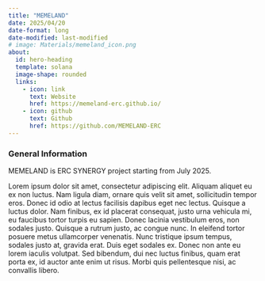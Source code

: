 ```yaml
---
title: "MEMELAND"
date: 2025/04/20
date-format: long
date-modified: last-modified
# image: Materials/memeland_icon.png
about:
  id: hero-heading
  template: solana
  image-shape: rounded
  links:
    - icon: link
      text: Website
      href: https://memeland-erc.github.io/
    - icon: github
      text: Github
      href: https://github.com/MEMELAND-ERC
---
```


::: {#hero-heading}

::: {.callout-tip}
### General Information

MEMELAND is ERC SYNERGY project starting from July 2025. 
:::

Lorem ipsum dolor sit amet, consectetur adipiscing elit. Aliquam aliquet eu ex non luctus. Nam ligula diam, ornare quis velit sit amet, sollicitudin tempor eros. Donec id odio at lectus facilisis dapibus eget nec lectus. Quisque a luctus dolor. Nam finibus, ex id placerat consequat, justo urna vehicula mi, eu faucibus tortor turpis eu sapien. Donec lacinia vestibulum eros, non sodales justo. Quisque a rutrum justo, ac congue nunc. In eleifend tortor posuere metus ullamcorper venenatis. Nunc tristique ipsum tempus, sodales justo at, gravida erat. Duis eget sodales ex. Donec non ante eu lorem iaculis volutpat. Sed bibendum, dui nec luctus finibus, quam erat porta ex, id auctor ante enim ut risus. Morbi quis pellentesque nisi, ac convallis libero.

:::
